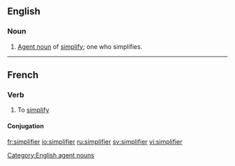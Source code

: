 ==English==

===Noun===

{{en-noun}}

# [[agent noun|Agent noun]] of [[simplify]]; one who simplifies.

[[Category:English agent nouns]]

----

==French==

===Verb===
{{infl|fr|verb}}

# To [[simplify]]

====Conjugation====
{{fr-conj-er|simplifi}}

[[fr:simplifier]]
[[io:simplifier]]
[[ru:simplifier]]
[[sv:simplifier]]
[[vi:simplifier]]